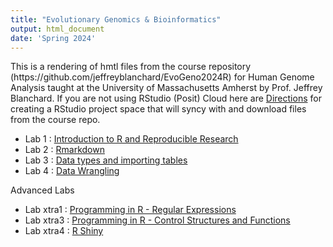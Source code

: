 ```yaml
---
title: "Evolutionary Genomics & Bioinformatics"
output: html_document
date: 'Spring 2024'
---
```


This is a rendering of hmtl files from the course repository  (https://github.com/jeffreyblanchard/EvoGeno2024R) for Human Genome Analysis taught at the University of Massachusetts Amherst by Prof. Jeffrey Blanchard.  If you are not using RStudio (Posit) Cloud here are [Directions](EvoGeno_github.html) for creating a RStudio project space that will syncy with and download files from the course repo.

* Lab 1 : [Introduction to R and Reproducible Research](EvoGeno_Lab1_intro.html)
* Lab 2 : [Rmarkdown](EvoGeno_Lab2_Rmarkdown.html)
* Lab 3 : [Data types and importing tables](EvoGeno_Lab3_data_types.html)
* Lab 4 : [Data Wrangling](EvoGeno_Lab4_datawrangle.html)

Advanced Labs

* Lab xtra1 : [Programming in R - Regular Expressions](EvoGeno_xtra1_stringr.html)
* Lab xtra3 : [Programming in R - Control Structures and Functions](EvoGeno_xtra3_loops.html)
* Lab xtra4 : [R Shiny](EvoGeno_xtra4_shiny.html)
